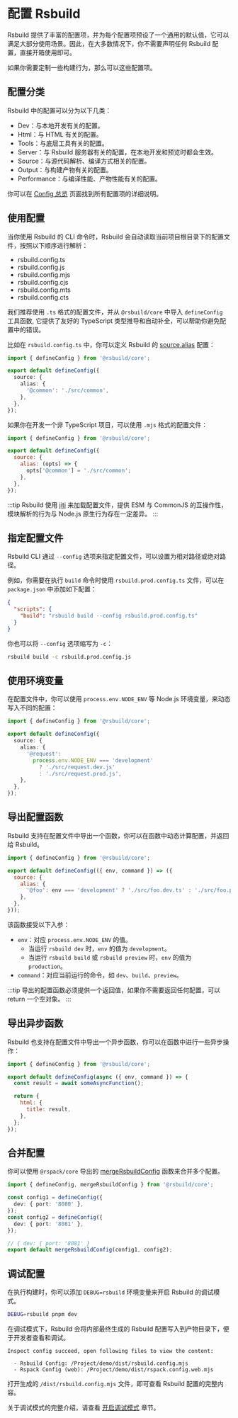 # 配置 Rsbuild

Rsbuild 提供了丰富的配置项，并为每个配置项预设了一个通用的默认值，它可以满足大部分使用场景。因此，在大多数情况下，你不需要声明任何 Rsbuild 配置，直接开箱使用即可。

如果你需要定制一些构建行为，那么可以这些配置项。

## 配置分类

Rsbuild 中的配置可以分为以下几类：

- Dev：与本地开发有关的配置。
- Html：与 HTML 有关的配置。
- Tools：与底层工具有关的配置。
- Server：与 Rsbuild 服务器有关的配置，在本地开发和预览时都会生效。
- Source：与源代码解析、编译方式相关的配置。
- Output：与构建产物有关的配置。
- Performance：与编译性能、产物性能有关的配置。

你可以在 [Config 总览](/config/) 页面找到所有配置项的详细说明。

## 使用配置

当你使用 Rsbuild 的 CLI 命令时，Rsbuild 会自动读取当前项目根目录下的配置文件，按照以下顺序进行解析：

- rsbuild.config.ts
- rsbuild.config.js
- rsbuild.config.mjs
- rsbuild.config.cjs
- rsbuild.config.mts
- rsbuild.config.cts

我们推荐使用 `.ts` 格式的配置文件，并从 `@rsbuild/core` 中导入 `defineConfig` 工具函数, 它提供了友好的 TypeScript 类型推导和自动补全，可以帮助你避免配置中的错误。

比如在 `rsbuild.config.ts` 中，你可以定义 Rsbuild 的 [source.alias](/config/source/alias) 配置：

```ts title="rsbuild.config.ts"
import { defineConfig } from '@rsbuild/core';

export default defineConfig({
  source: {
    alias: {
      '@common': './src/common',
    },
  },
});
```

如果你在开发一个非 TypeScript 项目，可以使用 `.mjs` 格式的配置文件：

```js title="rsbuild.config.mjs"
import { defineConfig } from '@rsbuild/core';

export default defineConfig({
  source: {
    alias: (opts) => {
      opts['@common'] = './src/common';
    },
  },
});
```

:::tip
Rsbuild 使用 [jiti](https://github.com/unjs/jiti) 来加载配置文件，提供 ESM 与 CommonJS 的互操作性，模块解析的行为与 Node.js 原生行为存在一定差异。
:::

## 指定配置文件

Rsbuild CLI 通过 `--config` 选项来指定配置文件，可以设置为相对路径或绝对路径。

例如，你需要在执行 `build` 命令时使用 `rsbuild.prod.config.ts` 文件，可以在 `package.json` 中添加如下配置：

```json title="package.json"
{
  "scripts": {
    "build": "rsbuild build --config rsbuild.prod.config.ts"
  }
}
```

你也可以将 `--config` 选项缩写为 `-c`：

```bash
rsbuild build -c rsbuild.prod.config.js
```

## 使用环境变量

在配置文件中，你可以使用 `process.env.NODE_ENV` 等 Node.js 环境变量，来动态写入不同的配置：

```ts title="rsbuild.config.ts"
import { defineConfig } from '@rsbuild/core';

export default defineConfig({
  source: {
    alias: {
      '@request':
        process.env.NODE_ENV === 'development'
          ? './src/request.dev.js'
          : './src/request.prod.js',
    },
  },
});
```

## 导出配置函数

Rsbuild 支持在配置文件中导出一个函数，你可以在函数中动态计算配置，并返回给 Rsbuild。

```js title="rsbuild.config.js"
import { defineConfig } from '@rsbuild/core';

export default defineConfig(({ env, command }) => ({
  source: {
    alias: {
      '@foo': env === 'development' ? './src/foo.dev.ts' : './src/foo.prod.ts',
    },
  },
}));
```

该函数接受以下入参：

- `env`：对应 `process.env.NODE_ENV` 的值。
  - 当运行 `rsbuild dev` 时，`env` 的值为 `development`。
  - 当运行 `rsbuild build` 或 `rsbuild preview` 时，`env` 的值为 `production`。
- `command`：对应当前运行的命令，如 `dev`、`build`、`preview`。

:::tip
导出的配置函数必须提供一个返回值，如果你不需要返回任何配置，可以 return 一个空对象。
:::

## 导出异步函数

Rsbuild 也支持在配置文件中导出一个异步函数，你可以在函数中进行一些异步操作：

```js title="rsbuild.config.js"
import { defineConfig } from '@rsbuild/core';

export default defineConfig(async ({ env, command }) => {
  const result = await someAsyncFunction();

  return {
    html: {
      title: result,
    },
  };
});
```

## 合并配置

你可以使用 `@rspack/core` 导出的 [mergeRsbuildConfig](/api/javascript-api/core#mergersbuildconfig) 函数来合并多个配置。

```ts title="rsbuild.config.ts"
import { defineConfig, mergeRsbuildConfig } from '@rsbuild/core';

const config1 = defineConfig({
  dev: { port: '8080' },
});
const config2 = defineConfig({
  dev: { port: '8081' },
});

// { dev: { port: '8081' }
export default mergeRsbuildConfig(config1, config2);
```

## 调试配置

在执行构建时，你可以添加 `DEBUG=rsbuild` 环境变量来开启 Rsbuild 的调试模式。

```bash
DEBUG=rsbuild pnpm dev
```

在调试模式下，Rsbuild 会将内部最终生成的 Rsbuild 配置写入到产物目录下，便于开发者查看和调试。

```
Inspect config succeed, open following files to view the content:

  - Rsbuild Config: /Project/demo/dist/rsbuild.config.mjs
  - Rspack Config (web): /Project/demo/dist/rspack.config.web.mjs
```

打开生成的 `/dist/rsbuild.config.mjs` 文件，即可查看 Rsbuild 配置的完整内容。

关于调试模式的完整介绍，请查看 [开启调试模式](/guide/debug/debug-mode) 章节。
